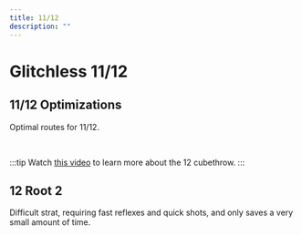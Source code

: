 ```yaml
---
title: 11/12
description: ""
---
```


# Glitchless 11/12


<Tabs queryString="tab" defaultValue="beginner" className="tabs tabs--block">
<TabItem value="beginner" label="Beginner" attributes={{className: "beginner"}}>

<YouTube url="https://youtube.com/embed/SwINkfSq4XQ"/>

</TabItem>
<TabItem value="intermediate" label="Intermediate" attributes={{className: "intermediate"}}>

## 11/12 Optimizations

Optimal routes for 11/12.

<YouTube url="https://youtu.be/BAdDgQY1c_Y" />
<br/>

:::tip 
Watch [this video](https://youtu.be/e8yi9FCgGCA) to learn more about the 12 cubethrow.
:::

</TabItem>
<TabItem value="outdated" label="Outdated" attributes={{className: "outdated"}}>

## 12 Root 2

Difficult strat, requiring fast reflexes and quick shots, and only saves a very small amount of time.

<YouTube url="https://youtu.be/uVmPYZBLStE" />

</TabItem>
</Tabs>
